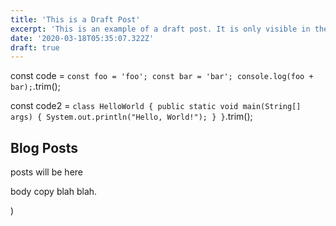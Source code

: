 ```yaml
---
title: 'This is a Draft Post'
excerpt: 'This is an example of a draft post. It is only visible in the local dev environment.'
date: '2020-03-18T05:35:07.322Z'
draft: true
---
```


const code = `
const foo = 'foo';
const bar = 'bar';
console.log(foo + bar);
`.trim();

const code2 = `
class HelloWorld {
    public static void main(String[] args) {
        System.out.println("Hello, World!");
    }
}
`.trim();

 <Layout>
            <Head>
                <title>Blog Posts - {SITE_TITLE}</title>
            </Head>
            <section aria-labelledby="main-content">
                <h1 id="main-content">Blog Posts</h1>
                <p>posts will be here</p>
                <p>
                    body copy blah blah.
                </p>
                <PrismCode
                    code={code2}
                    language="java"
                    plugins={["line-numbers"]}
                />
            </section>
        </Layout>
)
